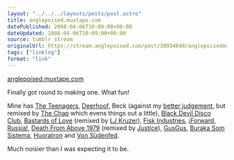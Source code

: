```yaml
---
layout: "../../../layouts/posts/post.astro"
title: anglepoised.muxtape.com
datePublished: 2008-04-06T10:09:00+00:00
dateUpdated: 2008-04-06T10:09:00+00:00
source: tumblr stream
originalUrl: https://stream.anglepoised.com/post/30934648/anglepoisedmuxtapecom
tags: ["linklog"]
format: "link"
---
```


[anglepoised.muxtape.com][1]

Finally got round to making one. What fun!

Mine has [The Teenagers](http://www.theteenagers.net/), [Deerhoof](http://deerhoof.killrockstars.com/), Beck (against my [better judgement](http://en.wikipedia.org/wiki/Beck#Personal_life), but remixed by [The Chap](http://thechap.org/) which evens things out a little), [Black Devil Disco Club](http://www.myspace.com/blackdevildiscoclub26), [Bastards of Love](http://bastardsoflove.com/) (remixed by [LJ Kruzer](http://www.ljkruzer.co.uk/)), [Fisk Industries](http://www.fisk-industries.co.uk/), [¡Forward, Russia!](http://www.forwardrussia.com/), [Death From Above 1979](http://www.myspace.com/deathfromabove1979) (remixed by [Justice](http://www.myspace.com/etjusticepourtous)), [GusGus](http://www.myspace.com/gusgus), [Buraka Som Sistema](http://www.myspace.com/burakasomsistema), [Huoratron](http://www.huoratron.com/) and [Von Südenfed](http://www.myspace.com/vonsudenfed).

Much noisier than I was expecting it to be.

[1]: http://anglepoised.muxtape.com/
